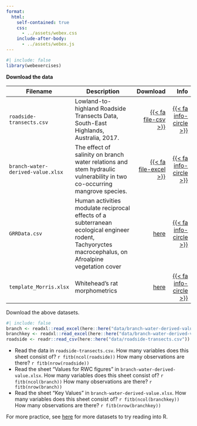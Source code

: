 ```yaml
---
format: 
  html:
    self-contained: true
    css: 
      - ../assets/webex.css
    include-after-body: 
      - ../assets/webex.js
---
```


```r
#| include: false
library(webexercises)
```

**Download the data**



Filename |  Description | Download | Info
------ | -------------|  ---: | ---:
`roadside-transects.csv` | Lowland-to-highland Roadside Transects Data, South-East Highlands, Australia, 2017. | <a href='data/roadside-transects.csv' download>{{< fa file-csv >}}</a> | [{{< fa info-circle >}}](https://datacommons.anu.edu.au/DataCommons/rest/display/anudc:5861?layout=def:display){target="_blank"}
`branch-water-derived-value.xlsx` | The effect of salinity on branch water relations and stem hydraulic vulnerability in two co-occurring mangrove species. | <a href='data/branch-water-derived-value.xlsx' download>{{< fa file-excel >}}</a> | [{{< fa info-circle >}}](https://datacommons.anu.edu.au/DataCommons/rest/display/anudc:6254?layout=def%3adisplay){target="_blank"}
`GRRData.csv` | Human activities modulate reciprocal effects of a subterranean ecological engineer rodent, Tachyoryctes macrocephalus, on Afroalpine vegetation cover | <a href='data/GRRData.csv' download>here</a> | [{{< fa info-circle >}}](https://zenodo.org/records/8140726){target="_blank"} |
`template_Morris.xlsx` | Whitehead's rat morphometrics | <a href='data/template_Morris.xlsx' download>here</a> | [{{< fa info-circle >}}](https://zenodo.org/records/1237733){target="_blank"} |



Download the above datasets.

```r
#| include: false
branch <- readxl::read_excel(here::here("data/branch-water-derived-value.xlsx"), sheet = "Values for RWC figures")
branchkey <- readxl::read_excel(here::here("data/branch-water-derived-value.xlsx"), sheet = "Key Values")
roadside <- readr::read_csv(here::here("data/roadside-transects.csv"))
```




- Read the data in `roadside-transects.csv`. How many variables does this sheet consist of? `r fitb(ncol(roadside))` How many observations are there? `r fitb(nrow(roadside))`
- Read the sheet "Values for RWC figures" in `branch-water-derived-value.xlsx`. How many variables does this sheet consist of? `r fitb(ncol(branch))` How many observations are there? `r fitb(nrow(branch))`
- Read the sheet "Key Values" in `branch-water-derived-value.xlsx`. How many variables does this sheet consist of? `r fitb(ncol(branchkey))` How many observations are there? `r fitb(nrow(branchkey))`

For more practice, see [here](https://coatless.github.io/raw-data/) for more datasets to try reading into R.
